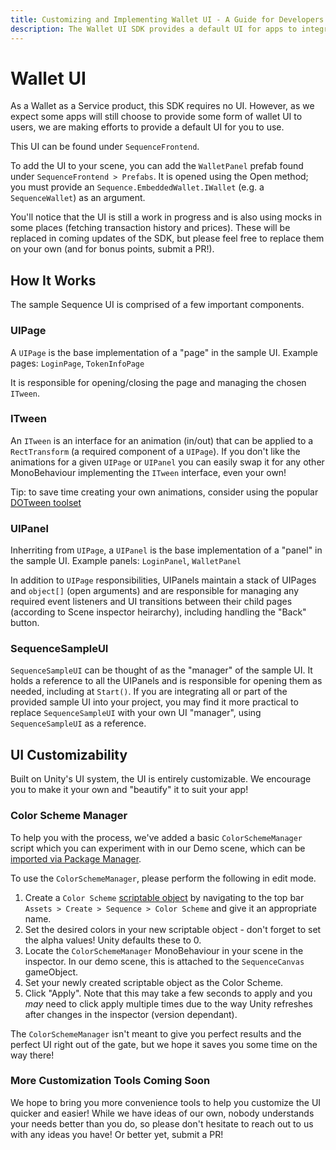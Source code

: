 ```yaml
---
title: Customizing and Implementing Wallet UI - A Guide for Developers
description: The Wallet UI SDK provides a default UI for apps to integrate.
---
```


# Wallet UI

As a Wallet as a Service product, this SDK requires no UI. However, as we expect some apps will still choose to provide some form of wallet UI to users, we are making efforts to provide a default UI for you to use.

This UI can be found under `SequenceFrontend`.

To add the UI to your scene, you can add the `WalletPanel` prefab found under `SequenceFrontend > Prefabs`. It is opened using the Open method; you must provide an `Sequence.EmbeddedWallet.IWallet` (e.g. a `SequenceWallet`) as an argument.

You'll notice that the UI is still a work in progress and is also using mocks in some places (fetching transaction history and prices). These will be replaced in coming updates of the SDK, but please feel free to replace them on your own (and for bonus points, submit a PR!).

## How It Works
The sample Sequence UI is comprised of a few important components.

### UIPage
A `UIPage` is the base implementation of a "page" in the sample UI. Example pages: `LoginPage`, `TokenInfoPage`

It is responsible for opening/closing the page and managing the chosen `ITween`.

### ITween
An `ITween` is an interface for an animation (in/out) that can be applied to a `RectTransform` (a required component of a `UIPage`). If you don't like the animations for a given `UIPage` or `UIPanel` you can easily swap it for any other MonoBehaviour implementing the `ITween` interface, even your own!

Tip: to save time creating your own animations, consider using the popular [DOTween toolset](https://assetstore.unity.com/packages/tools/animation/dotween-hotween-v2-27676)

### UIPanel
Inherriting from `UIPage`, a `UIPanel` is the base implementation of a "panel" in the sample UI. Example panels: `LoginPanel`, `WalletPanel`

In addition to `UIPage` responsibilities, UIPanels maintain a stack of UIPages and `object[]` (open arguments) and are responsible for managing any required event listeners and UI transitions between their child pages (according to Scene inspector heirarchy), including handling the "Back" button.

### SequenceSampleUI
`SequenceSampleUI` can be thought of as the "manager" of the sample UI. It holds a reference to all the UIPanels and is responsible for opening them as needed, including at `Start()`. If you are integrating all or part of the provided sample UI into your project, you may find it more practical to replace `SequenceSampleUI` with your own UI "manager", using `SequenceSampleUI` as a reference.

## UI Customizability
Built on Unity's UI system, the UI is entirely customizable. We encourage you to make it your own and "beautify" it to suit your app!

### Color Scheme Manager
To help you with the process, we've added a basic `ColorSchemeManager` script which you can experiment with in our Demo scene, which can be [imported via Package Manager](/sdk/unity/installation#samples).

To use the `ColorSchemeManager`, please perform the following in edit mode.

1. Create a `Color Scheme` [scriptable object](https://docs.unity3d.com/Manual/class-ScriptableObject.html) by navigating to the top bar `Assets > Create > Sequence > Color Scheme` and give it an appropriate name.
2. Set the desired colors in your new scriptable object - don't forget to set the alpha values! Unity defaults these to 0.
3. Locate the `ColorSchemeManager` MonoBehaviour in your scene in the inspector. In our demo scene, this is attached to the `SequenceCanvas` gameObject.
4. Set your newly created scriptable object as the Color Scheme.
5. Click "Apply". Note that this may take a few seconds to apply and you <i>may</i> need to click apply multiple times due to the way Unity refreshes after changes in the inspector (version dependant).

The `ColorSchemeManager` isn't meant to give you perfect results and the perfect UI right out of the gate, but we hope it saves you some time on the way there!

### More Customization Tools Coming Soon
We hope to bring you more convenience tools to help you customize the UI quicker and easier! While we have ideas of our own, nobody understands your needs better than you do, so please don't hesitate to reach out to us with any ideas you have! Or better yet, submit a PR!